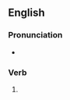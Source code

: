 ==English==

===Pronunciation===
* {{rhymes|en|ɔː(ɹ)n|s=2}}

===Verb===
{{head|en|verb form}}

# {{past participle of|en|foreswear|nocat=1}}